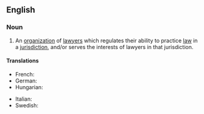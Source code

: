 ==English==

===Noun===
{{wikipedia}}
{{en-noun}}

# An [[organization]] of [[lawyer]]s which regulates their ability to practice [[law]] in a [[jurisdiction]], and/or serves the interests of lawyers in that jurisdiction.

====Translations====
{{trans-top|an organization of lawyers}}
* French: {{t|fr|barreau}}
* German: {{t|de|Rechtsanwaltskammer}}
* Hungarian: {{t|hu|ügyvédi kamara}}
{{trans-mid}}
* Italian: {{t|it|Ordine Forense}}
* Swedish: {{t+|sv|advokatsamfund|n}}
{{trans-bottom}}
